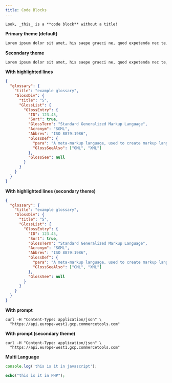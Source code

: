 ```yaml
---
title: Code Blocks
---
```


```
Look, _this_ is a **code block** without a title!
```

**Primary theme (default)**

```md title="The title of the code block"
Lorem ipsum dolor sit amet, his saepe graeci ne, quod expetenda nec te, at enim decore salutatus vim. Et mazim accumsan abhorreant vix, habeo homero eligendi sed in, qui no rebum etiam. Id case semper repudiare vis, duo ei fabulas theophrastus, natum assum tamquam no usu. Sint aliquip indoctum id ius. Cu vis solum tempor recusabo. Porro quodsi appellantur id quo. Mazim dicunt moderatius ea vis, nonumy accumsan vel ex.
```

**Secondary theme**

```md title="The title of the code block" secondaryTheme
Lorem ipsum dolor sit amet, his saepe graeci ne, quod expetenda nec te, at enim decore salutatus vim. Et mazim accumsan abhorreant vix, habeo homero eligendi sed in, qui no rebum etiam. Id case semper repudiare vis, duo ei fabulas theophrastus, natum assum tamquam no usu. Sint aliquip indoctum id ius. Cu vis solum tempor recusabo. Porro quodsi appellantur id quo. Mazim dicunt moderatius ea vis, nonumy accumsan vel ex.
```

**With highlighted lines**

```json highlightLines="10"
{
  "glossary": {
    "title": "example glossary",
    "GlossDiv": {
      "title": "S",
      "GlossList": {
        "GlossEntry": {
          "ID": 123.45,
          "Sort": true,
          "GlossTerm": "Standard Generalized Markup Language",
          "Acronym": "SGML",
          "Abbrev": "ISO 8879:1986",
          "GlossDef": {
            "para": "A meta-markup language, used to create markup languages such as DocBook.",
            "GlossSeeAlso": ["GML", "XML"]
          },
          "GlossSee": null
        }
      }
    }
  }
}
```

**With highlighted lines (secondary theme)**

```json highlightLines="10" secondaryTheme
{
  "glossary": {
    "title": "example glossary",
    "GlossDiv": {
      "title": "S",
      "GlossList": {
        "GlossEntry": {
          "ID": 123.45,
          "Sort": true,
          "GlossTerm": "Standard Generalized Markup Language",
          "Acronym": "SGML",
          "Abbrev": "ISO 8879:1986",
          "GlossDef": {
            "para": "A meta-markup language, used to create markup languages such as DocBook.",
            "GlossSeeAlso": ["GML", "XML"]
          },
          "GlossSee": null
        }
      }
    }
  }
}
```

**With prompt**

```console noPromptLines="2"
curl -H "Content-Type: application/json" \
  "https://api.europe-west1.gcp.commercetools.com"
```

**With prompt (secondary theme)**

```console noPromptLines="2" secondaryTheme
curl -H "Content-Type: application/json" \
  "https://api.europe-west1.gcp.commercetools.com"
```

**Multi Language**

<MultiCodeBlock title="Title of the Multi Language Code Block">

```js
console.log('this is it in javascript');
```

```php
echo("this is it in PHP");
```

</MultiCodeBlock>
